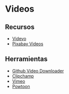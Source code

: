# Videos

## Recursos

- [Videvo](https://www.videvo.net/es/videos-gratis/#rs=submenu)
- [Pixabay Videos](https://pixabay.com/es/videos/)

## Herramientas

- [Github Video Downloader](https://vidsavefrom.com/es/)
- [Clipchamp](https://www.clipchamp.com/es/)
- [Vimeo](https://vimeo.com/)
- [Powtoon](https://www.powtoon.com/)
